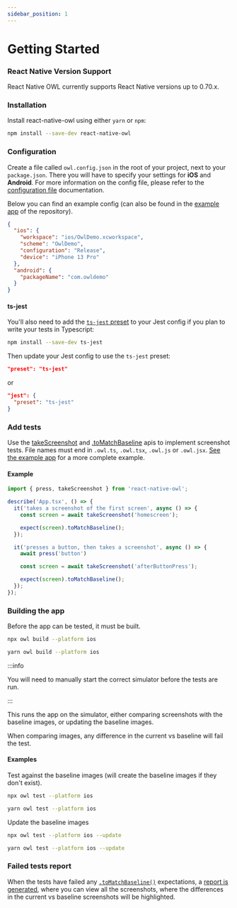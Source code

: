 ```yaml
---
sidebar_position: 1
---
```



# Getting Started

### React Native Version Support

React Native OWL currently supports React Native versions up to 0.70.x.

### Installation

Install react-native-owl using either `yarn` or `npm`:

```bash npm2yarn
npm install --save-dev react-native-owl
```

### Configuration

Create a file called `owl.config.json` in the root of your project, next to your `package.json`. There you will have to specify your settings for **iOS** and **Android**. For more information on the config file, please refer to the [configuration file](/docs/introduction/config-file) documentation.

Below you can find an example config (can also be found in the [example app](https://github.com/FormidableLabs/react-native-owl/tree/main/example) of the repository).

```json title="owl.config.json"
{
  "ios": {
    "workspace": "ios/OwlDemo.xcworkspace",
    "scheme": "OwlDemo",
    "configuration": "Release",
    "device": "iPhone 13 Pro"
  },
  "android": {
    "packageName": "com.owldemo"
  }
}
```

#### ts-jest

You'll also need to add the [`ts-jest` preset](https://huafu.github.io/ts-jest/user/config/) to your Jest config if you plan to
write your tests in Typescript:

```bash npm2yarn
npm install --save-dev ts-jest
```

Then update your Jest config to use the `ts-jest` preset:
```json title="jest.config.js"
"preset": "ts-jest"
```
or
```json title="package.json"
"jest": {
  "preset": "ts-jest"
}
```

### Add tests

Use the [takeScreenshot](/docs/api/methods#takescreenshotname-string) and [.toMatchBaseline](/docs/api/matchers) apis to implement screenshot tests. File names must end in `.owl.ts`, `.owl.tsx`, `.owl.js` or `.owl.jsx`. [See the example app](https://github.com/FormidableLabs/react-native-owl/tree/main/example) for a more complete example.

#### Example

```js title="app.owl.tsx"
import { press, takeScreenshot } from 'react-native-owl';

describe('App.tsx', () => {
  it('takes a screenshot of the first screen', async () => {
    const screen = await takeScreenshot('homescreen');

    expect(screen).toMatchBaseline();
  });

  it('presses a button, then takes a screenshot', async () => {
    await press('button')

    const screen = await takeScreenshot('afterButtonPress');

    expect(screen).toMatchBaseline();
  });
});
```

### Building the app

Before the app can be tested, it must be built.

<Tabs groupId="npm2yarn">
  <TabItem value="npm" label="npm">

```bash
npx owl build --platform ios
```

  </TabItem>
  <TabItem value="yarn" label="Yarn">

```bash
yarn owl build --platform ios
```

  </TabItem>
</Tabs>

:::info

You will need to manually start the correct simulator before the tests are run.

:::


This runs the app on the simulator, either comparing screenshots with the baseline images, or updating the baseline images.

When comparing images, any difference in the current vs baseline will fail the test.

#### Examples

Test against the baseline images (will create the baseline images if they don't exist).

<Tabs  groupId="npm2yarn">
  <TabItem value="npm" label="npm">

```bash
npx owl test --platform ios
```

  </TabItem>
  <TabItem value="yarn" label="Yarn">

```bash
yarn owl test --platform ios
```

  </TabItem>
</Tabs>

Update the baseline images

<Tabs  groupId="npm2yarn">
  <TabItem value="npm" label="npm">

```bash
npx owl test --platform ios --update
```

  </TabItem>
  <TabItem value="yarn" label="Yarn">

```bash
yarn owl test --platform ios --update
```

  </TabItem>
</Tabs>

### Failed tests report

When the tests have failed any [`.toMatchBaseline()`](/docs/api/matchers) expectations, a [report is generated](/docs/cli/testing-the-app#viewing-the-report), where you can view all the screenshots, where the differences in the current vs baseline screenshots will be highlighted.

